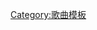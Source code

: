 {{Navbox musical artist
| title      = [[關·史蒂芬妮]] {{tsl|en|List of songs recorded by Gwen Stefani|關·史蒂芬妮歌曲列表|歌曲}}
| bodyclass  = hlist
| name       = 關·史蒂芬妮歌曲
| background = solo_singer
| above      = 
*{{tsl|en|Gwen Stefani discography|關·史蒂芬妮音樂作品列表|作品}}
*{{tsl|en|List of songs recorded by Gwen Stefani|關·史蒂芬妮歌曲列表|歌曲}}

| group1 = 《[[愛·天使·音樂·寶貝]]》
| list1  = 
*《[[還等什麼？]]》
*《[[拜金女孩 (關·史蒂芬妮單曲)|拜金女孩]]》
*《{{tsl|en|Hollaback Girl|哈啦美眉|哈啦美眉}}》
*《[[超酷]]》
*《{{tsl|en|Luxurious|紙醉金迷|紙醉金迷}}》
*《{{tsl|en|Harajuku Girls (song)|原宿少女隊|原宿少女隊}}》
*《{{tsl|en|Crash (Gwen Stefani song)|天雷地火 (關·史蒂芬妮歌曲)|天雷地火}}》
*《{{tsl|en|The Real Thing (Gwen Stefani song)|愛是真的|愛是真的}}》
*《{{tsl|en|Serious (Gwen Stefani song)|認真 (關·史蒂芬妮歌曲)|認真}}》
*《{{tsl|en|Long Way to Go (Gwen Stefani and André 3000 song)|長路迢迢|長路迢迢}}》

| group2 = 《[[甜蜜出關]]》
| list2  = 
*《[[甜蜜開關]]》	
*《[[甜蜜大逃亡]]》
*《{{tsl|en|Early Winter|冬天別來|冬天別來}}》
*《{{tsl|en|Now That You Got It|上鉤|上鉤}}》
*《[[清晨四點]]》
*《{{tsl|en|Yummy (Gwen Stefani song)|好哈|好哈}}》

| group3 = 《[[真心話 (關·史蒂芬妮專輯)|真心話]]》
| list3  = 
* 《{{tsl|en|Misery (Gwen Stefani song)|悲劇 (關·史蒂芬妮歌曲)|悲劇}}》
* 《[[喜歡你 (關·史蒂芬妮歌曲)|喜歡你]]》
* 《{{tsl|en|Used to Love You|愛過你|愛過你}}》
* 《{{tsl|en|Asking 4 It|自找的|自找的}}》
* 《{{tsl|en|Rare (song)|珍貴 (關·史蒂芬妮歌曲)|珍貴}}》

| group4 = 《[[有關妮的聖誕節]]》
| list4  = 
* 《{{tsl|en|My Gift Is You|My Gift Is You|你就是我的禮物}}》
* 《{{tsl|en|You Make It Feel Like Christmas (song)|You Make It Feel Like Christmas|有關妮的聖誕節}}》
* 《{{tsl|en|Under the Christmas Lights|Under the Christmas Lights|聖誕燈光下}}》
* 《{{tsl|en|Santa Baby|Santa Baby|聖誕寶貝}}》
* 《{{tsl|en|White Christmas (song)|White Christmas|白色聖誕}}》
* 《{{tsl|en|Christmas Eve (Gwen Stefani song)|Christmas Eve (關·史蒂芬妮歌曲)|平安夜}}》
* 《[[神秘聖誕老人 (歌曲)|神秘聖誕老人]]》

| group5 = 合作單曲
| list5  =
*《{{tsl|en|South Side (song)|South Side|南方}}》	
*《{{tsl|en|Let Me Blow Ya Mind|Let Me Blow Ya Mind|讓你意亂情迷}}》
*《{{tsl|en|Can I Have It Like That|一起搞吧|一起搞吧}}》	
*《{{tsl|en|Glycerine (song)#2012 re-release|Glycerine (歌曲)|甘油}}》
*《{{tsl|en|Kings Never Die (song)|王者不死|王者不死}}》
*《{{tsl|en|Hands (2016 song)|Hands (2016年歌曲)|手}}》

| group6 = 合作歌曲
| list6  =
*《[[What's Going On|發生甚麼事]]》
*《{{tsl|en|My Heart Is Open|敞開心扉|敞開心扉}}》
*《{{tsl|en|Together (Calvin Harris song)|Together (凱文·哈里斯歌曲)|在一起}}》
*《{{tsl|en|Leather and Lace (song)#Jeffery Austin and Gwen Stefani cover|Leather and Lace|皮革與蕾斯}}》
*《{{tsl|en|Go Ahead and Break My Heart|Go Ahead and Break My Heart|來傷我的心}}》
*《{{tsl|en|Hair Up|Hair Up|髮起來}}》
*《{{tsl|en|Can't Stop the Feeling!|Can't Stop the Feeling!|停不下來的感覺}}》
*《{{tsl|en|What U Workin' With?|What U Workin' With?|你在做甚麼？}}》
*《{{tsl|en|Nobody but You (Blake Shelton song)|Nobody but You|非你不可}}》

| group7 = 其他歌曲
| list7  =
*《{{tsl|en|Almost Blue (song)|Almost Blue|近乎藍色}}》
*《{{tsl|en|Baby Don't Lie|Baby Don't Lie|寶貝別說謊}}》
*《{{tsl|en|Spark the Fire|Spark the Fire|點燃火光}}》
*《{{tsl|en|Shine (Gwen Stefani song)|Shine (關·史蒂芬妮歌曲)|閃耀}}》
*《{{tsl|en|Start a War (song)|Start a War|發動戰爭}}》

| below = 
*{{Icon|Book}} {{tsl|en|Book:Gwen Stefani|書籍 (關·史蒂芬妮)|書籍}}
*{{Icon|Category}} [[:Category:關·史蒂芬妮|分類]]
}}<noinclude>
{{collapsible option}}

[[Category:歌曲模板]]
</noinclude>